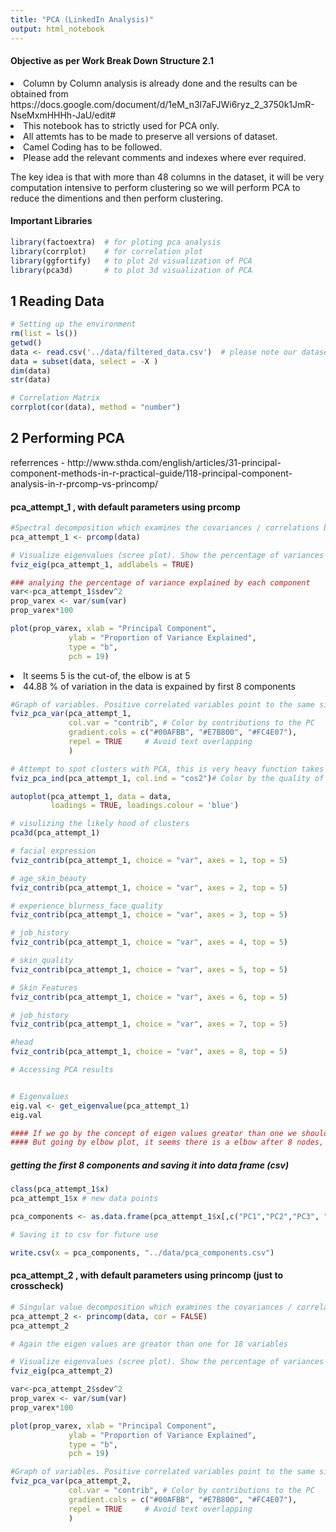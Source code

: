 ```yaml
---
title: "PCA (LinkedIn Analysis)"
output: html_notebook
---
```


#### Objective as per Work Break Down Structure 2.1

<li> Column by Column analysis is already done and the results can be obtained from https://docs.google.com/document/d/1eM_n3l7aFJWi6ryz_2_3750k1JmR-NseMxmHHHh-JaU/edit# </li>
<li> This notebook has to strictly used for PCA only. </li>
<li> All attemts has to be made to preserve all versions of dataset.</li>
<li> Camel Coding has to be followed.</li>
<li> Please add the relevant comments and indexes where ever required.</li>

The key idea is that with more than 48 columns in the dataset,  it will be very computation intensive to perform clustering so we will perform PCA to reduce the dimentions and then perform clustering.

#### Important Libraries
```r
library(factoextra)  # for ploting pca analysis
library(corrplot)    # for correlation plot
library(ggfortify)   # to plot 2d visualization of PCA
library(pca3d)       # to plot 3d visualization of PCA
```


## 1 Reading Data

```r
# Setting up the environment
rm(list = ls())
getwd()
data <- read.csv('../data/filtered_data.csv')  # please note our dataset is already scaled, mean is approximately same(zero)
data = subset(data, select = -X )
dim(data)
str(data)
```


```r
# Correlation Matrix 
corrplot(cor(data), method = "number")
```


## 2 Performing PCA 

referrences - 
http://www.sthda.com/english/articles/31-principal-component-methods-in-r-practical-guide/118-principal-component-analysis-in-r-prcomp-vs-princomp/

#### pca_attempt_1 , with default parameters using prcomp
```r
#Spectral decomposition which examines the covariances / correlations between variables
pca_attempt_1 <- prcomp(data)
```


```r
# Visualize eigenvalues (scree plot). Show the percentage of variances explained by each principal component.
fviz_eig(pca_attempt_1, addlabels = TRUE)
```




```r

### analying the percentage of variance explained by each component
var<-pca_attempt_1$sdev^2
prop_varex <- var/sum(var)
prop_varex*100

plot(prop_varex, xlab = "Principal Component",
             ylab = "Proportion of Variance Explained",
             type = "b", 
             pch = 19)
```

<li>It seems 5 is the cut-of, the elbow is at 5</li>
<li>44.88 % of variation in the data is expained by first 8 components</li>

```r
#Graph of variables. Positive correlated variables point to the same side of the plot. Negative correlated variables point to opposite sides of the graph.
fviz_pca_var(pca_attempt_1,
             col.var = "contrib", # Color by contributions to the PC
             gradient.cols = c("#00AFBB", "#E7B800", "#FC4E07"),
             repel = TRUE     # Avoid text overlapping
             )
```


```r
# Attempt to spot clusters with PCA, this is very heavy function takes a long time to run.
fviz_pca_ind(pca_attempt_1, col.ind = "cos2")# Color by the quality of representationrepel = TRUE     # Avoid text overlapping )
```


```r

autoplot(pca_attempt_1, data = data,
         loadings = TRUE, loadings.colour = 'blue')
```

```r
# visulizing the likely hood of clusters
pca3d(pca_attempt_1)
```



```r
# facial expression
fviz_contrib(pca_attempt_1, choice = "var", axes = 1, top = 5) 
```

```r
# age_skin_beauty
fviz_contrib(pca_attempt_1, choice = "var", axes = 2, top = 5) 
```

```r
# experience_blurness_face_quality
fviz_contrib(pca_attempt_1, choice = "var", axes = 3, top = 5) 
```

```r
# job_history
fviz_contrib(pca_attempt_1, choice = "var", axes = 4, top = 5) 
```

```r
# skin_quality
fviz_contrib(pca_attempt_1, choice = "var", axes = 5, top = 5) 
```


```r
# Skin Features 
fviz_contrib(pca_attempt_1, choice = "var", axes = 6, top = 5) 
```


```r
# job_history
fviz_contrib(pca_attempt_1, choice = "var", axes = 7, top = 5) 
```


```r
#head
fviz_contrib(pca_attempt_1, choice = "var", axes = 8, top = 5) 
```




```r
# Accessing PCA results 


# Eigenvalues
eig.val <- get_eigenvalue(pca_attempt_1)
eig.val

#### If we go by the concept of eigen values greator than one we should take 17 features, nd 66 % of variation is explained 
#### But going by elbow plot, it seems there is a elbow after 8 nodes, 43.82 % of varition is captured
```



##### getting the first 8 components and saving it into data frame (csv)
```r
class(pca_attempt_1$x)
pca_attempt_1$x # new data points

pca_components <- as.data.frame(pca_attempt_1$x[,c("PC1","PC2","PC3", "PC4", "PC5", "PC6", "PC7", "PC8")])


```


```r
# Saving it to csv for future use

write.csv(x = pca_components, "../data/pca_components.csv")
```




#### pca_attempt_2 , with default parameters using princomp (just to crosscheck)

```r
# Singular value decomposition which examines the covariances / correlations between individuals
pca_attempt_2 <- princomp(data, cor = FALSE)
pca_attempt_2

# Again the eigen values are greator than one for 18 variables 
```


```r
# Visualize eigenvalues (scree plot). Show the percentage of variances explained by each principal component.
fviz_eig(pca_attempt_2)
```


```r
var<-pca_attempt_2$sdev^2
prop_varex <- var/sum(var)
prop_varex*100

plot(prop_varex, xlab = "Principal Component",
             ylab = "Proportion of Variance Explained",
             type = "b", 
             pch = 19)
```

```r
#Graph of variables. Positive correlated variables point to the same side of the plot. Negative correlated variables point to opposite sides of the graph.
fviz_pca_var(pca_attempt_2,
             col.var = "contrib", # Color by contributions to the PC
             gradient.cols = c("#00AFBB", "#E7B800", "#FC4E07"),
             repel = TRUE     # Avoid text overlapping
             )
```


